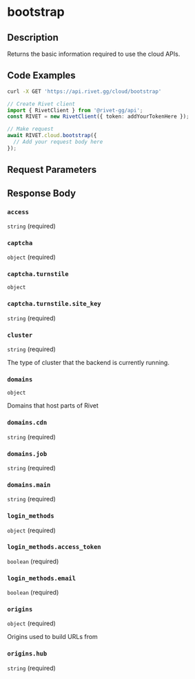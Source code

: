 

# bootstrap

## Description

Returns the basic information required to use the cloud APIs.


## Code Examples

<CodeGroup title='Request' tag='GET' label='https://api.rivet.gg/cloud/bootstrap'>

```bash {{ "title": "cURL" }}
curl -X GET 'https://api.rivet.gg/cloud/bootstrap'
```

```ts
// Create Rivet client
import { RivetClient } from '@rivet-gg/api';
const RIVET = new RivetClient({ token: addYourTokenHere });

// Make request
await RIVET.cloud.bootstrap({
  // Add your request body here
});
```

</CodeGroup>


## Request Parameters


## Response Body

### `access`

`string` (required)

### `captcha`

`object` (required)

### `captcha.turnstile`

`object`

### `captcha.turnstile.site_key`

`string` (required)

### `cluster`

`string` (required)

The type of cluster that the backend is currently running.

### `domains`

`object`

Domains that host parts of Rivet

### `domains.cdn`

`string` (required)

### `domains.job`

`string` (required)

### `domains.main`

`string` (required)

### `login_methods`

`object` (required)

### `login_methods.access_token`

`boolean` (required)

### `login_methods.email`

`boolean` (required)

### `origins`

`object` (required)

Origins used to build URLs from

### `origins.hub`

`string` (required)



